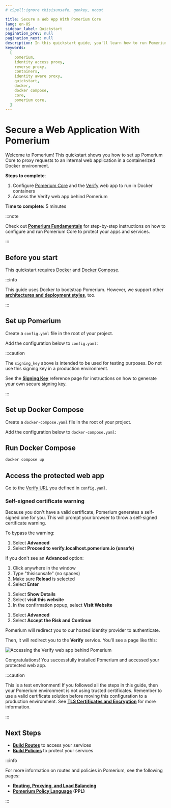 ```yaml
---
# cSpell:ignore thisisunsafe, genkey, noout

title: Secure a Web App With Pomerium Core
lang: en-US
sidebar_label: Quickstart
pagination_prev: null
pagination_next: null
description: In this quickstart guide, you'll learn how to run Pomerium Core in a Docker container and secure access to a web application.
keywords:
  [
    pomerium,
    identity access proxy,
    reverse proxy,
    containers,
    identity aware proxy,
    quickstart,
    docker,
    docker compose,
    core,
    pomerium core,
  ]
---
```



# Secure a Web Application With Pomerium

Welcome to Pomerium! This quickstart shows you how to set up Pomerium Core to proxy requests to an internal web application in a containerized Docker environment.

**Steps to complete**:

1. Configure [Pomerium Core](/docs/deploy/core) and the [Verify](https://verify.pomerium.com/) web app to run in Docker containers
2. Access the Verify web app behind Pomerium

**Time to complete:** 5 minutes

:::note

Check out [**Pomerium Fundamentals**](/docs/courses/fundamentals/get-started) for step-by-step instructions on how to configure and run Pomerium Core to protect your apps and services.

:::

## Before you start

This quickstart requires [Docker] and [Docker Compose].

:::info

This guide uses Docker to bootstrap Pomerium. However, we support other [**architectures and deployment styles**](/docs/deploy), too.

:::

## Set up Pomerium

Create a `config.yaml` file in the root of your project.

Add the configuration below to `config.yaml`:

<ConfigDocker />

:::caution

The `signing_key` above is intended to be used for testing purposes. Do not use this signing key in a production environment.

See the [**Signing Key**](/docs/reference/signing-key) reference page for instructions on how to generate your own secure signing key.

:::

## Set up Docker Compose

Create a `docker-compose.yaml` file in the root of your project.

Add the configuration below to `docker-compose.yaml`:

<DockerCompose />

## Run Docker Compose

```bash
docker compose up
```

## Access the protected web app

Go to the [Verify URL](https://verify.localhost.pomerium.io) you defined in `config.yaml`.

### Self-signed certificate warning

Because you don't have a valid certificate, Pomerium generates a self-signed one for you. This will prompt your browser to throw a self-signed certificate warning.

To bypass the warning:

<Tabs>
<TabItem value="Chrome" label="Chrome">

1. Select **Advanced**
1. Select **Proceed to verify.localhost.pomerium.io (unsafe)**

If you don't see an **Advanced** option:

1. Click anywhere in the window
1. Type "thisisunsafe" (no spaces)
1. Make sure **Reload** is selected
1. Select **Enter**

</TabItem>
<TabItem value="Safari" label="Safari">

1. Select **Show Details**
1. Select **visit this website**
1. In the confirmation popup, select **Visit Website**

</TabItem>
<TabItem value="FireFox" label="FireFox">

1. Select **Advanced**
1. Select **Accept the Risk and Continue**

</TabItem>
</Tabs>

Pomerium will redirect you to our hosted identity provider to authenticate.

Then, it will redirect you to the **Verify** service. You'll see a page like this:

![Accessing the Verify web app behind Pomerium](./img/quickstart/identity-verified.png)

Congratulations! You successfully installed Pomerium and accessed your protected web app.

:::caution

This is a test environment! If you followed all the steps in this guide, then your Pomerium environment is not using trusted certificates. Remember to use a valid certificate solution before moving this configuration to a production environment. See [**TLS Certificates and Encryption**](/docs/concepts/certificates) for more information.

:::

## Next Steps

- [**Build Routes**](/docs/courses/fundamentals/build-routes) to access your services
- [**Build Policies**](/docs/courses/fundamentals/build-policies) to protect your services

:::info

For more information on routes and policies in Pomerium, see the following pages:

- [**Routing, Proxying, and Load Balancing**](/docs/capabilities/routing)
- [**Pomerium Policy Language**](/docs/capabilities/ppl) **(PPL)**

:::

[docker]: https://docs.docker.com/install/
[docker compose]: https://docs.docker.com/compose/install/

